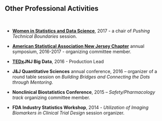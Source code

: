 <br>

## Other Professional Activities

<br>


* [**Women in Statistics and Data Science**](https://ww2.amstat.org/meetings/wsds/2017/), 2017 - a chair of _Pushing Technical Boundaries_ session.  

* [**American Statistical Association New Jersey Chapter**](http://ww2.amstat.org/chapters/newjersey/) annual symposium, 2016-2017 - organizing committee member.

* [**TEDx**](https://www.ted.com/about/programs-initiatives/tedx-program)**JNJ Big Data**, 2016 - Production Lead 

* **J&J Quantitative Sciences** annual conference, 2016 – organizer of a round table session on _Building Bridges and Connecting the Dots through Mentoring_.  

* **Nonclinical Biostatistics Conference**, 2015 – _Safety/Pharmacology track_ organizing committee member. 

* **FDA Industry Statistics Workshop**, 2014 - _Utilization of Imaging Biomarkers in Clinical Trial Design_ session organizer.  

